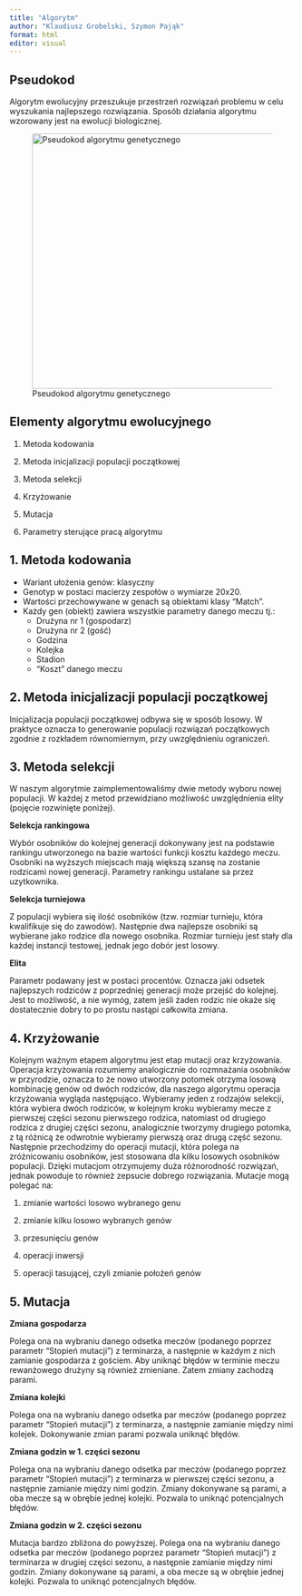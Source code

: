 ---
title: "Algorytm"
author: "Klaudiusz Grobelski, Szymon Pająk" 
format: html 
editor: visual
---

## Pseudokod

Algorytm ewolucyjny przeszukuje przestrzeń rozwiązań problemu w celu wyszukania najlepszego rozwiązania. Sposób działania algorytmu wzorowany jest na ewolucji biologicznej.

![Pseudokod algorytmu genetycznego](Grafiki/pseudokod.jpg){fig-align="center" width="450"}

## Elementy algorytmu ewolucyjnego

1.  Metoda kodowania

2.  Metoda inicjalizacji populacji początkowej

3.  Metoda selekcji

4.  Krzyżowanie

5.  Mutacja

6.  Parametry sterujące pracą algorytmu

## 1. Metoda kodowania

-   Wariant ułożenia genów: klasyczny
-   Genotyp w postaci macierzy zespołów o wymiarze 20x20.
-   Wartości przechowywane w genach są obiektami klasy "Match".
-   Każdy gen (obiekt) zawiera wszystkie parametry danego meczu tj.:
    -   Drużyna nr 1 (gospodarz)
    -   Drużyna nr 2 (gość)
    -   Godzina
    -   Kolejka
    -   Stadion
    -   "Koszt" danego meczu

## 2. Metoda inicjalizacji populacji początkowej

Inicjalizacja populacji początkowej odbywa się w sposób losowy. W praktyce oznacza to generowanie populacji rozwiązań początkowych zgodnie z rozkładem równomiernym, przy uwzględnieniu ograniczeń.

## 3. Metoda selekcji

W naszym algorytmie zaimplementowaliśmy dwie metody wyboru nowej populacji. W każdej z metod przewidziano możliwość uwzględnienia elity (pojęcie rozwinięte poniżej).

**Selekcja rankingowa**

Wybór osobników do kolejnej generacji dokonywany jest na podstawie rankingu utworzonego na bazie wartości funkcji kosztu każdego meczu. Osobniki na wyższych miejscach mają większą szansę na zostanie rodzicami nowej generacji. Parametry rankingu ustalane sa przez uzytkownika.

**Selekcja turniejowa**

Z populacji wybiera się ilość osobników (tzw. rozmiar turnieju, która kwalifikuje się do zawodów). Następnie dwa najlepsze osobniki są wybierane jako rodzice dla nowego osobnika. Rozmiar turnieju jest stały dla każdej instancji testowej, jednak jego dobór jest losowy.

**Elita**

Parametr podawany jest w postaci procentów. Oznacza jaki odsetek najlepszych rodziców z poprzedniej generacji może przejść do kolejnej. Jest to możliwość, a nie wymóg, zatem jeśli żaden rodzic nie okaże się dostatecznie dobry to po prostu nastąpi całkowita zmiana.

## 4. Krzyżowanie

Kolejnym ważnym etapem algorytmu jest etap mutacji oraz krzyżowania. Operacja krzyżowania rozumiemy analogicznie do rozmnażania osobników w przyrodzie, oznacza to że nowo utworzony potomek otrzyma losową kombinację genów od dwóch rodziców, dla naszego algorytmu operacja krzyżowania wygląda następująco. Wybieramy jeden z rodzajów selekcji, która wybiera dwóch rodziców, w kolejnym kroku wybieramy mecze z pierwszej części sezonu pierwszego rodzica, natomiast od drugiego rodzica z drugiej części sezonu, analogicznie tworzymy drugiego potomka, z tą różnicą że odwrotnie wybieramy pierwszą oraz drugą część sezonu. Następnie przechodzimy do operacji mutacji, która polega na zróżnicowaniu osobników, jest stosowana dla kilku losowych osobników populacji. Dzięki mutacjom otrzymujemy duża różnorodność rozwiązań, jednak powoduje to również zepsucie dobrego rozwiązania. Mutacje mogą polegać na:

1.  zmianie wartości losowo wybranego genu

2.  zmianie kilku losowo wybranych genów

3.  przesunięciu genów

4.  operacji inwersji

5.  operacji tasującej, czyli zmianie położeń genów

## 5. Mutacja

**Zmiana gospodarza**

Polega ona na wybraniu danego odsetka meczów (podanego poprzez parametr "Stopień mutacji") z terminarza, a następnie w każdym z nich zamianie gospodarza z gościem. Aby uniknąć błędów w terminie meczu rewanżowego drużyny są również zmieniane. Zatem zmiany zachodzą parami.

**Zmiana kolejki**

Polega ona na wybraniu danego odsetka par meczów (podanego poprzez parametr "Stopień mutacji") z terminarza, a następnie zamianie między nimi kolejek. Dokonywanie zmian parami pozwala uniknąć błędów.

**Zmiana godzin w 1. części sezonu**

Polega ona na wybraniu danego odsetka par meczów (podanego poprzez parametr "Stopień mutacji") z terminarza w pierwszej części sezonu, a następnie zamianie między nimi godzin. Zmiany dokonywane są parami, a oba mecze są w obrębie jednej kolejki. Pozwala to uniknąć potencjalnych błędów.

**Zmiana godzin w 2. części sezonu**

Mutacja bardzo zbliżona do powyższej. Polega ona na wybraniu danego odsetka par meczów (podanego poprzez parametr "Stopień mutacji") z terminarza w drugiej części sezonu, a następnie zamianie między nimi godzin. Zmiany dokonywane są parami, a oba mecze są w obrębie jednej kolejki. Pozwala to uniknąć potencjalnych błędów.
